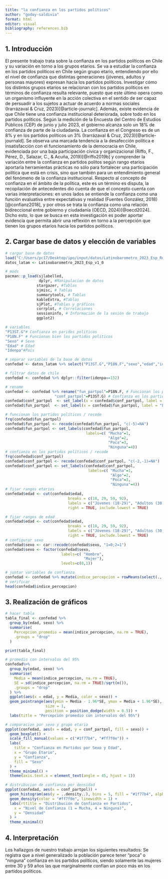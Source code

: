 ---
title: "la confianza en los partidos políticos"
author: "godoy-saldivia"
format: html
editor: visual
bibliography: references.bib
---

## 1. Introducción

El presente trabajo trata sobre la confianza en los partidos políticos en Chile y su variación en torno a los grupos etarios. Se va a estudiar la confianza en los partidos políticos en Chile según grupo etario, entendiendo por ello el nivel de confianza que distintas generaciones (jóvenes, adultos y personas mayores) expresan hacia los partidos políticos. Investigar cómo los distintos grupos etarios se relacionan con los partidos políticos en términos de confianza resulta relevante, puesto que este último opera como un organismo influyente en la acción colectiva en el sentido de ser capaz de persuadir a los sujetos a actuar de acuerdo a normas sociales (Irarrázaval & Cruz, 2023)[@article-journalc]. Además, existe evidencia de que Chile tiene una confianza institucional deteriorada, sobre todo en los partidos políticos. Según la medición de la Encuesta del Centro de Estudios Públicos (CEP) de junio y julio 2023, el gobierno alcanza solo un 18% de confianza de parte de la ciudadanía. La confianza en el Congreso es de un 8% y en los partidos políticos un 3% (Irarrázaval & Cruz, 2023)[@article-journald]. Se observa una marcada tendencia a la desafección política e insatisfacción con el funcionamiento de la democracia en Chile, evidenciada por una baja participación cívica y organizacional (Riffo, F., Pérez, D., Salazar, C., & Acuña, 2019)[@riffo2019b] y comprender la variación entre la confianza en partidos politos según rango etarios aportaría herramientas prácticas no sólo para fortalecer una participación política que está en crisis, sino que también para un entendimiento general del fenómeno de la confianza institucional. Respecto al concepto de confianza en el ámbito de la política, este es un término es disputa, la recopilación de antecedentes dio cuenta de que el concepto cuenta con varias interpretaciones: en unos lados se entiende la confianza como una función evaluativa entre expectativas y realidad (Fuentes González, 2018)[@confianz2018], y por otros se trata la confianza como una relación bidireccional entre gobierno y ciudadanía (OECD, 2024)[@oecd2024]. Dicho esto, lo que se busca en esta investigación es poder aportar evidencia que permita abrir una reflexión en torno a la percepción que tienen los grupos etarios hacia los partidos políticos.

## 2. Cargar base de datos y elección de variables

```{r}
# cargar base de datos
load("C:/Users/pc17/Desktop/ipo/input/datos/Latinobarometro_2023_Esp_Rdata_v1_0.rdata")
datos_latam <- Latinobarometro_2023_Esp_v1_0

# mods
pacman::p_load(sjlabelled,
               dplyr, #Manipulacion de datos
              stargazer, #Tablas
              sjmisc, # Tablas
              summarytools, # Tablas
              kableExtra, #Tablas
              sjPlot, #Tablas y gráficos
              corrplot, # Correlaciones
              sessioninfo, # Información de la sesión de trabajo
              ggplot2)

# variables
"P13ST.G"# Confianza en paridos politicos 
"P18N.F" # Funcionan bien los partidos politicos
"Sexo" # Sexo
"Edad" # Edad
"Idenpa"#Pais
```

```{r}
# separar variables de la base de datos
confedad <- datos_latam %>% select("P13ST.G","P18N.F","sexo","edad","idenpa")

# filtrar datos de chile
confedad <- confedad %>% dplyr::filter(idenpa==152)

# rename
confedad <- confedad %>% rename("fun_partpol"=P18N.F, # Funcionan los partidos políticos 
                      "conf_partpol"=P13ST.G) # Confianza en los partidos políticos 
confedad$conf_partpol  <- set_label(x = confedad$conf_partpol, label = "Confianza en los partidos politicos")
confedad$fun_partpol  <- set_label(x = confedad$fun_partpol, label = "Funcionan los Partidos politicos")

# funcionan los partidos políticos / recode 
frq(confedad$fun_partpol)
confedad$fun_partpol <- recode(confedad$fun_partpol, "c(-5)=NA")
confedad$fun_partpol <- set_labels(confedad$fun_partpol,
                                    labels=c( "Mucha"=1,
                                              "Algo"=2,
                                              "Poca"=3,
                                              "Ninguna"=4))
# confianza en los partidos políticos / recode 
frq(confedad$conf_partpol)
confedad$conf_partpol <- recode(confedad$conf_partpol, "c(-2,-1)=NA")
confedad$conf_partpol <- set_labels(confedad$conf_partpol,
                                     labels=c( "Mucha"=1,
                                               "Algo"=2,
                                               "Poca"=3,
                                               "Ninguna"=4))
# fijar rangos etarios
confedad$edad <- cut(confedad$edad,
                            breaks = c(18, 29, 59, 92),
                            labels = c("Jóvenes (18-29)", "Adultos (30-59)", "Adultos mayores (60-92)"),
                            right = TRUE, include.lowest = TRUE)

```

```{r}
# fijar rangos de edad
confedad$edad <- cut(confedad$edad,
                            breaks = c(18, 29, 59, 92),
                            labels = c("Jóvenes (18-29)", "Adultos (30-59)", "Adultos mayores (60-92)"),
                            right = TRUE, include.lowest = TRUE)
# configurar sexo
confedad$sexo <- car::recode(confedad$sexo, "1=0;2=1")
confedad$sexo <- factor(confedad$sexo,
                         labels=c( "Hombre",
                                   "Mujer"),
                         levels=c(0,1))

# juntar variables de confianza
confedad <- confedad %>% mutate(indice_percepcion = rowMeans(select(., conf_partpol, fun_partpol),na.rm = TRUE))
# verificar
head(confedad$indice_percepcion)
```

## 3. Realización de gráficos

```{r}
# hacer tabla
tabla_final <- confedad %>%
  group_by(edad, sexo) %>%
  summarise(
    Percepcion_promedio = mean(indice_percepcion, na.rm = TRUE),
    .groups = "drop"
  )

print(tabla_final)
```

```{r}
# promedio con intervalos del 95%
confedad%>%
  group_by(edad, sexo) %>%
  summarise(
    Media = mean(indice_percepcion, na.rm = TRUE),
    SE = sd(indice_percepcion, na.rm = TRUE)/sqrt(n()),
    .groups = "drop"
  ) %>%
  ggplot(aes(x = edad, y = Media, color = sexo)) +
  geom_pointrange(aes(ymin = Media - 1.96*SE, ymax = Media + 1.96*SE),
                  size = 1,
                  position = position_dodge(width = 0.5)) +
  labs(title = "Percepción promedio con intervalos del 95%")
```

```{r}
# comparacion por sexo y grupo etario
ggplot(confedad, aes(x = edad, y = conf_partpol, fill = sexo)) +
  geom_boxplot() +
  scale_fill_manual(values = c("#1f77b4", "#ff7f0e")) +
  labs(
    title = "Confianza en Partidos por Sexo y Edad",
    x = "Grupo Etario",
    y = "Confianza",
    fill = "Sexo"
  ) +
  theme_minimal() +
  theme(axis.text.x = element_text(angle = 45, hjust = 1))

```

```{r}
# distribucion de confianza por densidad
ggplot(confedad, aes(x = conf_partpol)) +
  geom_histogram(aes(y = ..density..), bins = 5, fill = "#1f77b4", alpha = 0.7) +
  geom_density(color = "#ff7f0e", linewidth = 1) +
  labs(rttitle = "Distribución de Confianza en Partidos",
    x = "Nivel de Confianza (1 = Mucha, 4 = Ninguna)",
    y = "Densidad"
  ) +
  theme_minimal()

```

## 4. Interpretación

Los hallazgos de nuestro trabajo arrojan los siguientes resultados: Se registra que a nivel generalizado la población parece tener "poca" o "ninguna" confianza en los partidos políticos, siendo solamente las mujeres entre 30 y 59 años las que marginalmente confían un poco más en los partidos políticos.
